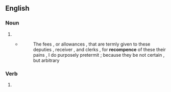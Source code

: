 ==English==

===Noun===
{{en-noun|~}}

# {{obsolete form of|en|recompense}}
#* {{RQ:Bacon Alienations}}
#*:The fees , or allowances , that are termly given to these deputies , receiver , and clerks , for '''recompence''' of these their pains , I do purposely pretermit ; because they be not certain , but arbitrary

===Verb===
{{en-verb}}

# {{obsolete form of|en|recompense}}